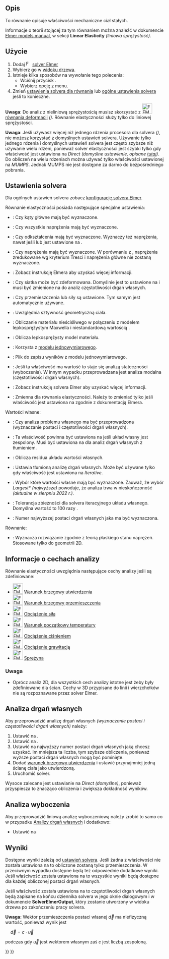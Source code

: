 <languages/>

{{Docnav
|[[FEM_SolverZ88/pl|Solver Z88]]
|[[FEM_EquationDeformation/pl|Równanie deformacji]]
|[[FEM_Workbench/pl|środowisko pracy MES]]
|IconL=FEM_SolverZ88.svg
|IconR=FEM_EquationDeformation.svg
|IconC=Workbench_FEM.svg
}}

{{GuiCommand/pl
|Name=FEM EquationElasticity
|Name/pl=MES: Równanie elastyczności
|MenuLocation=Rozwiąż → Równania mechaniczne → Równanie elastyczności
|Workbenches=[[FEM_Workbench/pl|MES]]
|Version=0.17
|SeeAlso=[[FEM_EquationDeformation/pl|Równanie deformacji]], [[FEM_tutorial/pl|Poradnik MES]]
}}

<span id="Description"></span>
==Opis==

To równanie opisuje właściwości mechaniczne ciał stałych.

Informacje o teorii stojącej za tym równaniem można znaleźć w dokumencie [http://www.elmerfem.org/blog/documentation/ Elmer models manual], w sekcji '''Linear Elasticity''' ''(liniowa sprężystość)''.

<span id="Usage"></span>
==Użycie==

# Dodaj [[Image:FEM_SolverElmer.svg|16px|link=FEM_SolverElmer#Equations]] [[FEM_SolverElmer/pl#Równania|solver Elmer]]
# Wybierz go w [[Tree_view/pl|widoku drzewa]].
# Istnieje kilka sposobów na wywołanie tego polecenia:
#* Wciśnij przycisk {{Button|[[Image:FEM_EquationElasticity.svg|16px]] [[FEM_EquationElasticity/pl|Równanie elastyczności]]}}.
#* Wybierz opcję {{MenuCommand|Rozwiąż → Równania mechaniczne → [[Image:FEM_EquationElasticity.svg|16px]] Równanie elastyczności}} z menu.
# Zmień [[#Ustawienia_solvera|ustawienia solvera dla równania]] lub [[FEM_SolverElmer_SolverSettings/pl|ogólne ustawienia solvera]] jeśli to konieczne.

'''Uwaga''': Do analiz z nieliniową sprężystością musisz skorzystać z [[Image:FEM_EquationDeformation.svg|32px]] [[FEM_EquationDeformation/pl|równania deformacji]]  ''({{Version/pl|0.21}})''. Równanie elastyczności służy tylko do liniowej sprężystości.

'''Uwaga''': Jeśli używasz więcej niż jednego rdzenia procesora dla solvera ''({{Version/pl|0.21}})'', nie możesz korzystać z domyślnych ustawień solvera. Używanie tylko jednego rdzenia i domyślnych ustawień solvera jest często szybsze niż używanie wielu rdzeni, ponieważ solver elastyczności jest szybki tylko gdy właściwość {{PropertyData|Linear Solver Type}} jest ustawiona na ''Direct'' ''(domyślne ustawienie, opisane [[FEM_SolverElmer_SolverSettings/pl#Układ_liniowy|tutaj]])''. Do obliczeń na wielu rdzeniach można używać tylko właściwości {{PropertyData|Linear Direct Method}} ustawionej na ''MUMPS''. Jednak MUMPS nie jest dostępne za darmo do bezpośredniego pobrania.

<span id="Solver_Settings"></span>
==Ustawienia solvera==

Dla ogólnych ustawień solvera zobacz [[FEM_SolverElmer_SolverSettings/pl|konfigurację solvera Elmer]].

Równanie elastyczności posiada następujące specjalne ustawienia:
* {{PropertyData|Calculate Pangle}}: Czy kąty główne mają być wyznaczone.
* {{PropertyData|Calculate Principal}}: Czy wszystkie naprężenia mają być wyznaczone.
* {{PropertyData|Calculate Strains}}: Czy odkształcenia mają być wyznaczone. Wyznaczy też naprężenia, nawet jeśli {{PropertyData|Calculate Principal}} lub {{PropertyData|Calculate Stresses}} jest ustawione na {{false/pl}}.
* {{PropertyData|Calculate Stresses}}: Czy naprężenia mają być wyznaczone. W porównaniu z {{PropertyData|Calculate Principal}}, naprężenia zredukowane wg kryterium Tresci i naprężenia główne nie zostaną wyznaczone.
* {{PropertyData|Constant Bulk System}}: Zobacz instrukcję Elmera aby uzyskać więcej informacji.
* {{PropertyData|Displace Mesh}}: Czy siatka może być zdeformowana. Domyślnie jest to ustawione na {{true/pl}} i musi być zmienione na {{false/pl}} do analiz częstotliwości drgań własnych.
* {{PropertyData|Fix Displacement}}: Czy przemieszczenia lub siły są ustawione. Tym samym {{PropertyData|Model Lumping}} jest automatycznie używane.
* {{PropertyData|Geometric Stiffness}}: Uwzględnia sztywność geometryczną ciała.
* {{PropertyData|Incompressible}}: Obliczanie materiału nieściśliwego w połączeniu z modelem lepkosprężystym Maxwella i niestandardową wartością {{PropertyData|Variable}}.
* {{PropertyData|Maxwell Material}}: Oblicza lepkosprężysty model materiału.
* {{PropertyData|Model Lumping}}: Korzysta z [https://en.wikipedia.org/wiki/Lumped-element_model modelu jednowymiarowego].
* {{PropertyData|Model Lumping Filename}}: Plik do zapisu wyników z modelu jednowymiarowego.
* {{PropertyData|Stability Analysis}}: Jeśli ta właściwość ma wartość {{true/pl}} to {{PropertyData|Eigen Analysis}} staje się analizą stateczności (wyboczenia). W innym wypadku przeprowadzana jest analiza modalna (częstotliwości drgań własnych).
* {{PropertyData|Update Transient System}}: Zobacz instrukcję solvera Elmer aby uzyskać więcej informacji.
* {{PropertyData|Variable}}: Zmienna dla równania elastyczności. Należy to zmieniać tylko jeśli właściwość {{PropertyData|Incompressible}} jest ustawiona na {{true/pl}} zgodnie z dokumentacją Elmera.

Wartości własne:
* {{PropertyData|Eigen Analysis}}: Czy analiza problemu własnego ma być przeprowadzona (wyznaczanie postaci i częstotliwości drgań własnych).
* {{PropertyData|Eigen System Complex}}: Ta właściwość powinna być ustawiona na {{true/pl}} jeśli układ własny jest zespolony. Musi być ustawiona na {{false/pl}} dla analiz drgań własnych z tłumieniem.
* {{PropertyData|Eigen System Compute Residuals}}: Oblicza residua układu wartości własnych.
* {{PropertyData|Eigen System Damped}}: Ustawia tłumioną analizę drgań własnych. Może być używane tylko gdy właściwość {{PropertyData|[[FEM_SolverElmer_SolverSettings/pl#Układ_liniowy|Linear Solver Type]]}} jest ustawiona na ''Iterative''.
* {{PropertyData|Eigen System Select}}: Wybór które wartości własne mają być wyznaczone. Zauważ, że wybór ''Largest*'' ''(najwyższe)'' powoduje, że analiza trwa w nieskończoność ''(aktualne w sierpniu 2022 r.)''.
* {{PropertyData|Eigen System Tolerance}}: Tolerancja zbieżności dla solvera iteracyjnego układu własnego. Domyślna wartość to 100 razy {{PropertyData|[[FEM_SolverElmer_SolverSettings/pl#Układ_liniowy|Linear Tolerance]]}}.
* {{PropertyData|Eigen System Values}}: Numer najwyższej postaci drgań własnych jaka ma być wyznaczona.

Równanie:
* {{PropertyData|Plane Stress}}: Wyznacza rozwiązanie zgodnie z teorią płaskiego stanu naprężeń. Stosowane tylko do geometrii 2D.

<span id="Analysis_Feature_Information"></span>
==Informacje o cechach analizy==

Równanie elastyczności uwzględnia następujące cechy analizy jeśli są zdefiniowane:

* [[Image:FEM_ConstraintFixed.svg|32px]] [[FEM_ConstraintFixed/pl|Warunek brzegowy utwierdzenia]]
* [[Image:FEM_ConstraintDisplacement.svg|32px]] [[FEM_ConstraintDisplacement/pl|Warunek brzegowy przemieszczenia]]
* [[Image:FEM_ConstraintForce.svg|32px]] [[FEM_ConstraintForce/pl|Obciążenie siłą]]
* [[Image:FEM_ConstraintInitialTemperature.svg|32px]] [[FEM_ConstraintInitialTemperature/pl|Warunek początkowy temperatury]]
* [[Image:FEM_ConstraintPressure.svg|32px]] [[FEM_ConstraintPressure/pl|Obciążenie ciśnieniem]]
* [[Image:FEM_ConstraintSelfWeight.svg|32px]] [[FEM_ConstraintSelfWeight/pl|Obciążenie grawitacją]]
* [[Image:FEM_ConstraintSpring.svg|32px]] [[FEM_ConstraintSpring/pl|Sprężyna]]

<span id="Note"></span>
===Uwaga===

* Oprócz analiz 2D, dla wszystkich cech analizy istotne jest żeby były zdefiniowane dla ścian. Cechy w 3D przypisane do linii i wierzchołków nie są rozpoznawane przez solver Elmer.

<span id="Eigenmode_Analysis"></span>
==Analiza drgań własnych==

Aby przeprowadzić analizę drgań własnych ''(wyznaczanie postaci i częstotliwości drgań własnych)'' należy:
# Ustawić {{PropertyData|Eigen Analysis}} na {{true/pl}}.
# Ustawić {{PropertyData|Displace Mesh}} na {{false/pl}}.
# Ustawić {{PropertyData|Eigen System Values}} na najwyższy numer postaci drgań własnych jaką chcesz uzyskać. Im mniejsza ta liczba, tym szybsze obliczenia, ponieważ wyższe postaci drgań własnych mogą być pominięte.
# Dodać [[FEM_ConstraintFixed/pl|warunek brzegowy utwierdzenia]] i ustawić przynajmniej jedną ścianę ciała jako utwierdzoną.
# Uruchomić solver.

Wysoce zalecane jest ustawianie {{PropertyData|Linear Solver Type}} na ''Direct'' ''(domyślne)'', ponieważ przyspiesza to znacząco obliczenia i zwiększa dokładność wyników.

<span id="Buckling_Analysis"></span>
==Analiza wyboczenia==

Aby przeprowadzić liniową analizę wyboczeniową należy zrobić to samo co w przypadku [[#Analiza_drgań_własnych|Analizy drgań własnych]] i dodatkowo:
* Ustawić {{PropertyData|Stability Analysis}} na {{true/pl}}

<span id="Results"></span>
==Wyniki==

Dostępne wyniki zależą od [[#Ustawienia_solvera|ustawień solvera]]. Jeśli żadna z właściwości {{PropertyData|Calculate *}} nie została ustawiona na {{true/pl}} to obliczone zostaną tylko przemieszczenia. W przeciwnym wypadku dostępne będą też odpowiednie dodatkowe wyniki. Jeśli właściwość {{PropertyData|Eigen Analysis}} została ustawiona na {{true/pl}} to wszystkie wyniki będą dostępne dla każdej obliczonej postaci drgań własnych.

Jeśli właściwość {{PropertyData|Eigen Analysis}} została ustawiona na {{true/pl}} to częstotliwości drgań własnych będą zapisane na końcu dziennika solvera w jego oknie dialogowym i w dokumencie '''SolverElmerOutput''', który zostanie utworzony w widoku drzewa po zakończeniu pracy solvera.

'''Uwaga:''' Wektor przemieszczenia postaci własnej <math>\vec{d}</math> ma niefizyczną wartość, ponieważ wynik jest

<math>\quad
\vec{d} = c\cdot\vec{u}
</math>

podczas gdy <math>\vec{u}</math> jest wektorem własnym zaś <math>c</math> jest liczbą zespoloną.


{{Docnav
|[[FEM_SolverZ88/pl|Solver Z88]]
|[[FEM_EquationDeformation/pl|Równanie deformacji]]
|[[FEM_Workbench/pl|środowisko pracy MES]]
|IconL=FEM_SolverZ88.svg
|IconR=FEM_EquationDeformation.svg
|IconC=Workbench_FEM.svg
}}

{{FEM_Tools_navi{{#translation:}}}}
{{Userdocnavi{{#translation:}}}}